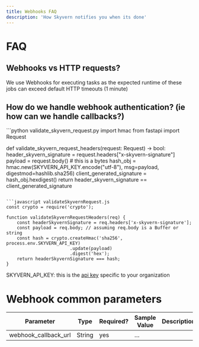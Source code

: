 ```yaml
---
title: Webhooks FAQ
description: 'How Skyvern notifies you when its done'
---
```


# FAQ 
## Webhooks vs HTTP requests?

We use Webhooks for executing tasks as the expected runtime of these jobs can exceed default HTTP timeouts (1 minute)

## How do we handle webhook authentication? (ie how can we handle callbacks?)

<CodeGroup>
```python validate_skyvern_request.py
import hmac
from fastapi import Request

def validate_skyvern_request_headers(request: Request) -> bool:
    header_skyvern_signature = request.headers["x-skyvern-signature"]
    payload = request.body() # this is a bytes
    hash_obj = hmac.new(SKYVERN_API_KEY.encode("utf-8"), msg=payload, digestmod=hashlib.sha256)
    client_generated_signature = hash_obj.hexdigest()
    return header_skyvern_signature == client_generated_signature
```

```javascript validateSkyvernRequest.js
const crypto = require('crypto');

function validateSkyvernRequestHeaders(req) {
    const headerSkyvernSignature = req.headers['x-skyvern-signature'];
    const payload = req.body; // assuming req.body is a Buffer or string
    const hash = crypto.createHmac('sha256', process.env.SKYVERN_API_KEY)
                        .update(payload)
                        .digest('hex');
    return headerSkyvernSignature === hash;
}
```

</CodeGroup>

SKYVERN_API_KEY: this is the [api key](/running-tasks/introduction) specific to your organization

# Webhook common parameters

| Parameter | Type | Required? | Sample Value | Description |
| --- | --- | --- | --- | --- |
| webhook_callback_url | String | yes | …  |  |
